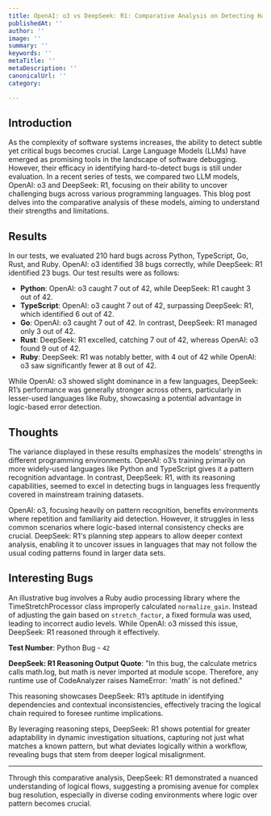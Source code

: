 ```yaml
---
title: OpenAI: o3 vs DeepSeek: R1: Comparative Analysis on Detecting Hard Software Bugs
publishedAt: ''
author: ''
image: ''
summary: ''
keywords: ''
metaTitle: ''
metaDescription: ''
canonicalUrl: ''
category: 

---
```


## Introduction

As the complexity of software systems increases, the ability to detect subtle yet critical bugs becomes crucial. Large Language Models (LLMs) have emerged as promising tools in the landscape of software debugging. However, their efficacy in identifying hard-to-detect bugs is still under evaluation. In a recent series of tests, we compared two LLM models, OpenAI: o3 and DeepSeek: R1, focusing on their ability to uncover challenging bugs across various programming languages. This blog post delves into the comparative analysis of these models, aiming to understand their strengths and limitations.

## Results

In our tests, we evaluated 210 hard bugs across Python, TypeScript, Go, Rust, and Ruby. OpenAI: o3 identified 38 bugs correctly, while DeepSeek: R1 identified 23 bugs. Our test results were as follows:

- **Python**: OpenAI: o3 caught 7 out of 42, while DeepSeek: R1 caught 3 out of 42.
- **TypeScript**: OpenAI: o3 caught 7 out of 42, surpassing DeepSeek: R1, which identified 6 out of 42.
- **Go**: OpenAI: o3 caught 7 out of 42. In contrast, DeepSeek: R1 managed only 3 out of 42.
- **Rust**: DeepSeek: R1 excelled, catching 7 out of 42, whereas OpenAI: o3 found 9 out of 42.
- **Ruby**: DeepSeek: R1 was notably better, with 4 out of 42 while OpenAI: o3 saw significantly fewer at 8 out of 42.

While OpenAI: o3 showed slight dominance in a few languages, DeepSeek: R1’s performance was generally stronger across others, particularly in lesser-used languages like Ruby, showcasing a potential advantage in logic-based error detection.

## Thoughts

The variance displayed in these results emphasizes the models’ strengths in different programming environments. OpenAI: o3’s training primarily on more widely-used languages like Python and TypeScript gives it a pattern recognition advantage. In contrast, DeepSeek: R1, with its reasoning capabilities, seemed to excel in detecting bugs in languages less frequently covered in mainstream training datasets.

OpenAI: o3, focusing heavily on pattern recognition, benefits environments where repetition and familiarity aid detection. However, it struggles in less common scenarios where logic-based internal consistency checks are crucial. DeepSeek: R1's planning step appears to allow deeper context analysis, enabling it to uncover issues in languages that may not follow the usual coding patterns found in larger data sets.

## Interesting Bugs

An illustrative bug involves a Ruby audio processing library where the TimeStretchProcessor class improperly calculated `normalize_gain`. Instead of adjusting the gain based on `stretch_factor`, a fixed formula was used, leading to incorrect audio levels. While OpenAI: o3 missed this issue, DeepSeek: R1 reasoned through it effectively.

**Test Number**: Python Bug - `42`

**DeepSeek: R1 Reasoning Output Quote**:
"In this bug, the calculate metrics calls math.log, but math is never imported at module scope. Therefore, any runtime use of CodeAnalyzer raises NameError: 'math' is not defined."

This reasoning showcases DeepSeek: R1’s aptitude in identifying dependencies and contextual inconsistencies, effectively tracing the logical chain required to foresee runtime implications.

By leveraging reasoning steps, DeepSeek: R1 shows potential for greater adaptability in dynamic investigation situations, capturing not just what matches a known pattern, but what deviates logically within a workflow, revealing bugs that stem from deeper logical misalignment.

---

Through this comparative analysis, DeepSeek: R1 demonstrated a nuanced understanding of logical flows, suggesting a promising avenue for complex bug resolution, especially in diverse coding environments where logic over pattern becomes crucial.